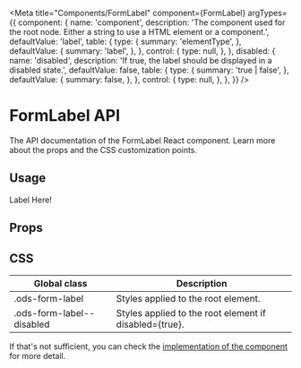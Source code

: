 
<Meta
  title="Components/FormLabel"
  component={FormLabel}
  argTypes={{
    component: {
      name: 'component',
      description:
        'The component used for the root node. Either a string to use a HTML element or a component.',
      defaultValue: 'label',
      table: {
        type: {
          summary: 'elementType',
        },
        defaultValue: {
          summary: 'label',
        },
      },
      control: {
        type: null,
      },
    },
    disabled: {
      name: 'disabled',
      description:
        'If true, the label should be displayed in a disabled state.',
      defaultValue: false,
      table: {
        type: {
          summary: 'true | false',
        },
        defaultValue: {
          summary: false,
        },
      },
      control: {
        type: null,
      },
    },
  }}
/>

# FormLabel API

The API documentation of the FormLabel React component. Learn more about the props and the CSS customization points.

## Usage

<Canvas withSource="open">
  <Story name="Usage">
    <FormLabel>Label Here!</FormLabel>
  </Story>
</Canvas>

## Props

<ArgsTable story="Usage" of="." />

## CSS

| Global class              | Description                                            |
| ------------------------- | ------------------------------------------------------ |
| .ods-form-label           | Styles applied to the root element.                    |
| .ods-form-label--disabled | Styles applied to the root element if disabled={true}. |

If that's not sufficient, you can check the [implementation of the component](https://github.com/ocean-ds/ocean-web/blob/master/packages/ocean-react/src/FormLabel/FormLabel.tsx) for more detail.
